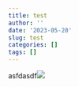 ```yaml
---
title: test
author: ''
date: '2023-05-20'
slug: test
categories: []
tags: []
---
```




asfdasdf![](images/Toc_4.PNG)